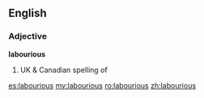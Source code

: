 ==English==

===Adjective===
'''labourious'''

# UK & Canadian spelling of {{laborious|lang=en}}

[[es:labourious]]
[[my:labourious]]
[[ro:labourious]]
[[zh:labourious]]